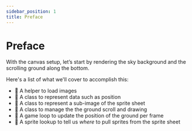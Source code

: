 ```yaml
---
sidebar_position: 1
title: Preface
---
```


# Preface

With the canvas setup, let’s start by rendering the sky background and the scrolling ground along the bottom.

Here's a list of what we'll cover to accomplish this:

- 🎯 A helper to load images
- 🎯 A class to represent data such as position
- 🎯 A class to represent a sub-image of the sprite sheet
- 🎯 A class to manage the the ground scroll and drawing
- 🎯 A game loop to update the position of the ground per frame
- 🎯 A sprite lookup to tell us _where_ to pull sprites from the sprite sheet
